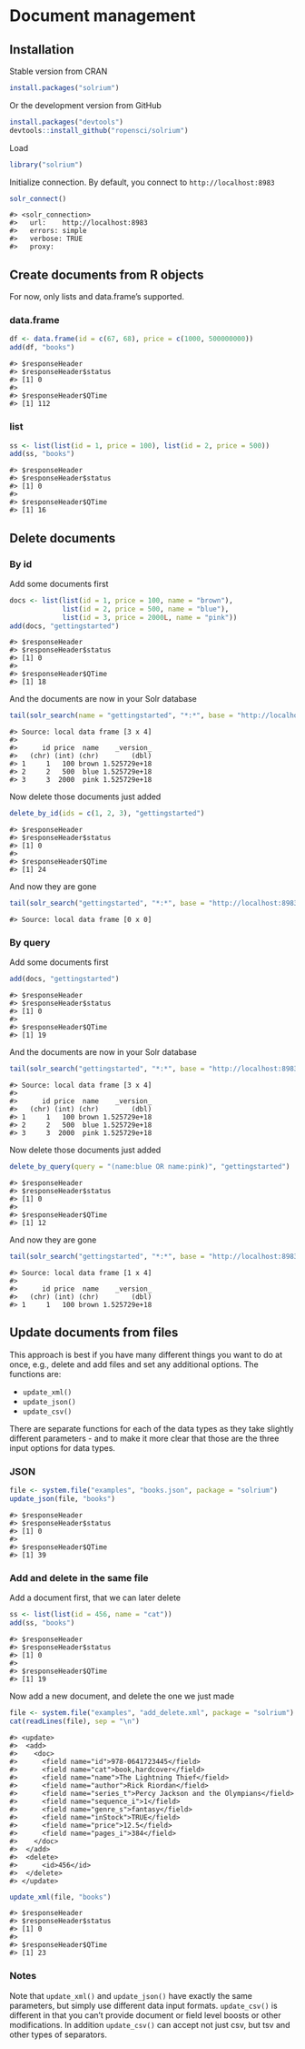 <!--
%\VignetteEngine{knitr::knitr}
%\VignetteIndexEntry{Document management}
%\VignetteEncoding{UTF-8}
-->



Document management
===================

## Installation

Stable version from CRAN


```r
install.packages("solrium")
```

Or the development version from GitHub


```r
install.packages("devtools")
devtools::install_github("ropensci/solrium")
```

Load


```r
library("solrium")
```

Initialize connection. By default, you connect to `http://localhost:8983`


```r
solr_connect()
```

```
#> <solr_connection>
#>   url:    http://localhost:8983
#>   errors: simple
#>   verbose: TRUE
#>   proxy:
```

## Create documents from R objects

For now, only lists and data.frame's supported.

### data.frame


```r
df <- data.frame(id = c(67, 68), price = c(1000, 500000000))
add(df, "books")
```

```
#> $responseHeader
#> $responseHeader$status
#> [1] 0
#> 
#> $responseHeader$QTime
#> [1] 112
```

### list




```r
ss <- list(list(id = 1, price = 100), list(id = 2, price = 500))
add(ss, "books")
```

```
#> $responseHeader
#> $responseHeader$status
#> [1] 0
#> 
#> $responseHeader$QTime
#> [1] 16
```

## Delete documents

### By id

Add some documents first




```r
docs <- list(list(id = 1, price = 100, name = "brown"),
             list(id = 2, price = 500, name = "blue"),
             list(id = 3, price = 2000L, name = "pink"))
add(docs, "gettingstarted")
```

```
#> $responseHeader
#> $responseHeader$status
#> [1] 0
#> 
#> $responseHeader$QTime
#> [1] 18
```

And the documents are now in your Solr database


```r
tail(solr_search(name = "gettingstarted", "*:*", base = "http://localhost:8983/solr/select", rows = 100))
```

```
#> Source: local data frame [3 x 4]
#> 
#>      id price  name    _version_
#>   (chr) (int) (chr)        (dbl)
#> 1     1   100 brown 1.525729e+18
#> 2     2   500  blue 1.525729e+18
#> 3     3  2000  pink 1.525729e+18
```

Now delete those documents just added


```r
delete_by_id(ids = c(1, 2, 3), "gettingstarted")
```

```
#> $responseHeader
#> $responseHeader$status
#> [1] 0
#> 
#> $responseHeader$QTime
#> [1] 24
```

And now they are gone


```r
tail(solr_search("gettingstarted", "*:*", base = "http://localhost:8983/solr/select", rows = 100))
```

```
#> Source: local data frame [0 x 0]
```

### By query

Add some documents first


```r
add(docs, "gettingstarted")
```

```
#> $responseHeader
#> $responseHeader$status
#> [1] 0
#> 
#> $responseHeader$QTime
#> [1] 19
```

And the documents are now in your Solr database


```r
tail(solr_search("gettingstarted", "*:*", base = "http://localhost:8983/solr/select", rows = 100))
```

```
#> Source: local data frame [3 x 4]
#> 
#>      id price  name    _version_
#>   (chr) (int) (chr)        (dbl)
#> 1     1   100 brown 1.525729e+18
#> 2     2   500  blue 1.525729e+18
#> 3     3  2000  pink 1.525729e+18
```

Now delete those documents just added


```r
delete_by_query(query = "(name:blue OR name:pink)", "gettingstarted")
```

```
#> $responseHeader
#> $responseHeader$status
#> [1] 0
#> 
#> $responseHeader$QTime
#> [1] 12
```

And now they are gone


```r
tail(solr_search("gettingstarted", "*:*", base = "http://localhost:8983/solr/select", rows = 100))
```

```
#> Source: local data frame [1 x 4]
#> 
#>      id price  name    _version_
#>   (chr) (int) (chr)        (dbl)
#> 1     1   100 brown 1.525729e+18
```

## Update documents from files

This approach is best if you have many different things you want to do at once, e.g., delete and add files and set any additional options. The functions are:

* `update_xml()`
* `update_json()`
* `update_csv()`

There are separate functions for each of the data types as they take slightly different parameters - and to make it more clear that those are the three input options for data types.

### JSON


```r
file <- system.file("examples", "books.json", package = "solrium")
update_json(file, "books")
```

```
#> $responseHeader
#> $responseHeader$status
#> [1] 0
#> 
#> $responseHeader$QTime
#> [1] 39
```

### Add and delete in the same file

Add a document first, that we can later delete


```r
ss <- list(list(id = 456, name = "cat"))
add(ss, "books")
```

```
#> $responseHeader
#> $responseHeader$status
#> [1] 0
#> 
#> $responseHeader$QTime
#> [1] 19
```

Now add a new document, and delete the one we just made


```r
file <- system.file("examples", "add_delete.xml", package = "solrium")
cat(readLines(file), sep = "\n")
```

```
#> <update>
#> 	<add>
#> 	  <doc>
#> 	    <field name="id">978-0641723445</field>
#> 	    <field name="cat">book,hardcover</field>
#> 	    <field name="name">The Lightning Thief</field>
#> 	    <field name="author">Rick Riordan</field>
#> 	    <field name="series_t">Percy Jackson and the Olympians</field>
#> 	    <field name="sequence_i">1</field>
#> 	    <field name="genre_s">fantasy</field>
#> 	    <field name="inStock">TRUE</field>
#> 	    <field name="price">12.5</field>
#> 	    <field name="pages_i">384</field>
#> 	  </doc>
#> 	</add>
#> 	<delete>
#> 		<id>456</id>
#> 	</delete>
#> </update>
```

```r
update_xml(file, "books")
```

```
#> $responseHeader
#> $responseHeader$status
#> [1] 0
#> 
#> $responseHeader$QTime
#> [1] 23
```

### Notes

Note that `update_xml()` and `update_json()` have exactly the same parameters, but simply use different data input formats. `update_csv()` is different in that you can't provide document or field level boosts or other modifications. In addition `update_csv()` can accept not just csv, but tsv and other types of separators.

